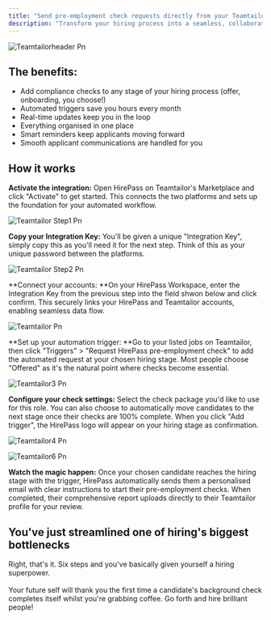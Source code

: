 ```yaml
---
title: "Send pre-employment check requests directly from your Teamtailor account"
description: "Transform your hiring process into a seamless, collaborative experience"
---
```


![Teamtailorheader Pn](/images/teamtailorheader.png)

## The benefits:

- Add compliance checks to any stage of your hiring process (offer, onboarding, you choose\!)
- Automated triggers save you hours every month
- Real-time updates keep you in the loop
- Everything organised in one place
- Smart reminders keep applicants moving forward
- Smooth applicant communications are handled for you

## How it works

**Activate the integration:** Open HirePass on Teamtailor's Marketplace and click "Activate" to get started. This connects the two platforms and sets up the foundation for your automated workflow.

![Teamtailor Step1 Pn](/images/Teamtailor-Step1.png)

**Copy your Integration Key:**  You'll be given a unique "Integration Key", simply copy this as you'll need it for the next step. Think of this as your unique password  between the platforms.

![Teamtailor Step2 Pn](/images/Teamtailor-Step2.png)

\*\*Connect your accounts: \*\*On your HirePass Workspace, enter the Integration Key from the previous step into the field shwon below and click confirm. This securely links your HirePass and Teamtailor accounts, enabling seamless data flow.

![Teamtailor Pn](/images/Teamtailor.png)

\*\*Set up your automation trigger: \*\*Go to your listed jobs on Teamtailor, then click "Triggers" \> "Request HirePass pre-employment check" to add the automated request at your chosen hiring stage. Most people choose "Offered" as it's the natural point where checks become essential.

![Teamtailor3 Pn](/images/Teamtailor3.png)

**Configure your check settings:**  Select the check package you'd like to use for this role. You can also choose to automatically move candidates to the next stage once their checks are 100% complete. When you click "Add trigger", the HirePass logo will appear on your hiring stage as confirmation.

![Teamtailor4 Pn](/images/Teamtailor4.png)

![Teamtailor6 Pn](/images/Teamtailor6.png)

**Watch the magic happen:** Once your chosen candidate reaches the hiring stage with the trigger, HirePass automatically sends them a personalised email with clear instructions to start their pre-employment checks. When completed, their comprehensive report uploads directly to their Teamtailor profile for your review.

## You've just streamlined one of hiring's biggest bottlenecks

Right, that's it. Six steps and you've basically given yourself a hiring superpower. \
\
Your future self will thank you the first time a candidate's background check completes itself whilst you're grabbing coffee. Go forth and hire brilliant people\!